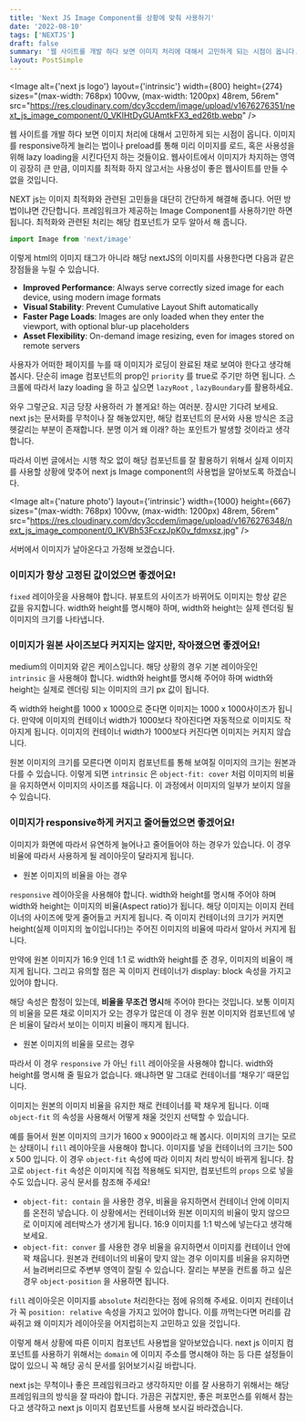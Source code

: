 ```yaml
---
title: 'Next JS Image Component를 상황에 맞춰 사용하기'
date: '2022-08-10'
tags: ['NEXTJS']
draft: false
summary: '웹 사이트를 개발 하다 보면 이미지 처리에 대해서 고민하게 되는 시점이 옵니다. 이미지를 responsive하게 늘리는 법이나 preload를 통해 미리 이미지를 로드, 혹은 사용성을 위해 lazy loading을 시킨다던지 하는 것들이요. 웹사이트에서 이미지가 차지하는 영역이 굉장히 큰 만큼, 이미지를 최적화 하지 않고서는 사용성이 좋은 웹사이트를 만들 수 없을 것입니다.'
layout: PostSimple
---
```


<Image
  alt={'next js logo'}
  layout={'intrinsic'}
  width={800}
  height={274}
  sizes="(max-width: 768px) 100vw,
                (max-width: 1200px) 48rem,
                56rem"
  src="https://res.cloudinary.com/dcy3ccdem/image/upload/v1676276351/next_js_image_component/0_VKIHtDyGUAmtkFX3_ed26tb.webp"
/>

웹 사이트를 개발 하다 보면 이미지 처리에 대해서 고민하게 되는 시점이 옵니다. 이미지를 responsive하게 늘리는 법이나 preload를 통해 미리 이미지를 로드, 혹은 사용성을 위해 lazy loading을 시킨다던지 하는 것들이요. 웹사이트에서 이미지가 차지하는 영역이 굉장히 큰 만큼, 이미지를 최적화 하지 않고서는 사용성이 좋은 웹사이트를 만들 수 없을 것입니다.

NEXT js는 이미지 최적화와 관련된 고민들을 대단히 간단하게 해결해 줍니다. 어떤 방법이냐면 간단합니다. 프레임워크가 제공하는 Image Component를 사용하기만 하면 됩니다. 최적화와 관련된 처리는 해당 컴포넌트가 모두 알아서 해 줍니다.

```js
import Image from 'next/image'
```

이렇게 html의 이미지 태그가 아니라 해당 nextJS의 이미지를 사용한다면 다음과 같은 장점들을 누릴 수 있습니다.

- **Improved Performance**: Always serve correctly sized image for each device, using modern image formats
- **Visual Stability**: Prevent Cumulative Layout Shift automatically
- **Faster Page Loads**: Images are only loaded when they enter the viewport, with optional blur-up placeholders
- **Asset Flexibility**: On-demand image resizing, even for images stored on remote servers

사용자가 어떠한 페이지를 누를 때 이미지가 로딩이 완료된 채로 보여야 한다고 생각해 봅시다. 단순히 image 컴포넌트의 prop인 `priority` 를 true로 주기만 하면 됩니다. 스크롤에 따라서 lazy loading 을 하고 싶으면 `lazyRoot` , `lazyBoundary`를 활용하세요.

와우 그렇군요. 지금 당장 사용하러 가 볼게요! 하는 여러분. 잠시만 기다려 보세요. next js는 문서화를 무척이나 잘 해놓았지만, 해당 컴포넌트의 문서와 사용 방식은 조금 헷갈리는 부분이 존재합니다. 분명 이거 왜 이래? 하는 포인트가 발생할 것이라고 생각합니다.

따라서 이번 글에서는 시행 착오 없이 해당 컴포넌트를 잘 활용하기 위해서 실제 이미지를 사용할 상황에 맞추어 next js Image component의 사용법을 알아보도록 하겠습니다.

<Image
  alt={'nature photo'}
  layout={'intrinsic'}
  width={1000}
  height={667}
  sizes="(max-width: 768px) 100vw,
                (max-width: 1200px) 48rem,
                56rem"
  src="https://res.cloudinary.com/dcy3ccdem/image/upload/v1676276348/next_js_image_component/0_IKVBh53FcxzJpK0v_fdmxsz.jpg"
/>

서버에서 이미지가 날아온다고 가정해 보겠습니다.

### 이미지가 항상 고정된 값이었으면 좋겠어요!

`fixed` 레이아웃을 사용해야 합니다. 뷰포트의 사이즈가 바뀌어도 이미지는 항상 같은 값을 유지합니다. width와 height를 명시해야 하며, width와 height는 실제 렌더링 될 이미지의 크기를 나타냅니다.

### 이미지가 원본 사이즈보다 커지지는 않지만, 작아졌으면 좋겠어요!

medium의 이미지와 같은 케이스입니다. 해당 상황의 경우 기본 레이아웃인 `intrinsic` 을 사용해야 합니다. width와 height를 명시해 주어야 하며 width와 height는 실제로 렌더링 되는 이미지의 크기 px 값이 됩니다.

즉 width와 height를 1000 x 1000으로 준다면 이미지는 1000 x 1000사이즈가 됩니다. 만약에 이미지의 컨테이너 width가 1000보다 작아진다면 자동적으로 이미지도 작아지게 됩니다. 이미지의 컨테이너 width가 1000보다 커진다면 이미지는 커지지 않습니다.

원본 이미지의 크기를 모른다면 이미지 컴포넌트를 통해 보여질 이미지의 크기는 원본과 다를 수 있습니다. 이렇게 되면 `intrinsic` 은 `object-fit: cover` 처럼 이미지의 비율을 유지하면서 이미지의 사이즈를 채웁니다. 이 과정에서 이미지의 일부가 보이지 않을 수 있습니다.

### 이미지가 responsive하게 커지고 줄어들었으면 좋겠어요!

이미지가 화면에 따라서 유연하게 늘어나고 줄어들어야 하는 경우가 있습니다. 이 경우 비율에 따라서 사용하게 될 레이아웃이 달라지게 됩니다.

- 원본 이미지의 비율을 아는 경우

`responsive` 레이아웃을 사용해야 합니다. width와 height를 명시해 주어야 하며 width와 height는 이미지의 비율(Aspect ratio)가 됩니다. 해당 이미지는 이미지 컨테이너의 사이즈에 맞게 줄어들고 커지게 됩니다. 즉 이미지 컨테이너의 크기가 커지면 height(실제 이미지의 높이입니다!)는 주어진 이미지의 비율에 따라서 알아서 커지게 됩니다.

만약에 원본 이미지가 16:9 인데 1:1 로 width와 height를 준 경우, 이미지의 비율이 깨지게 됩니다. 그리고 유의할 점은 꼭 이미지 컨테이너가 display: block 속성을 가지고 있어야 합니다.

해당 속성은 함정이 있는데, **비율을 무조건 명시**해 주어야 한다는 것입니다. 보통 이미지의 비율을 모른 채로 이미지가 오는 경우가 많은데 이 경우 원본 이미지와 컴포넌트에 넣은 비율이 달라서 보이는 이미지 비율이 깨지게 됩니다.

- 원본 이미지의 비율을 모르는 경우

따라서 이 경우 `responsive` 가 아닌 `fill` 레이아웃을 사용해야 합니다. width와 height를 명시해 줄 필요가 없습니다. 왜냐하면 말 그대로 컨테이너를 ‘채우기’ 때문입니다.

이미지는 원본의 이미지 비율을 유지한 채로 컨테이너를 꽉 채우게 됩니다. 이때 `object-fit` 의 속성을 사용해서 어떻게 채울 것인지 선택할 수 있습니다.

예를 들어서 원본 이미지의 크기가 1600 x 900이라고 해 봅시다. 이미지의 크기는 모르는 상태이니 `fill` 레이아웃을 사용해야 합니다. 이미지를 넣을 컨테이너의 크기는 500 x 500 입니다. 이 경우 `object-fit` 속성에 따라 이미지 처리 방식이 바뀌게 됩니다. 참고로 `object-fit` 속성은 이미지에 직접 적용해도 되지만, 컴포넌트의 `props` 으로 넣을 수도 있습니다. 공식 문서를 참조해 주세요!

- `object-fit: contain` 을 사용한 경우, 비율을 유지하면서 컨테이너 안에 이미지를 온전히 넣습니다. 이 상황에서는 컨테이너와 원본 이미지의 비율이 맞지 않으므로 이미지에 레터박스가 생기게 됩니다. 16:9 이미지를 1:1 박스에 넣는다고 생각해 보세요.
- `object-fit: conver` 를 사용한 경우 비율을 유지하면서 이미지를 컨테이너 안에 꽉 채웁니다. 원본과 컨테이너의 비율이 맞지 않는 경우 이미지를 비율을 유지하면서 늘려버리므로 주변부 영역이 잘릴 수 있습니다. 잘리는 부분을 컨트롤 하고 싶은 경우 `object-position` 을 사용하면 됩니다.

`fill` 레이아웃은 이미지를 `absolute` 처리한다는 점에 유의해 주세요. 이미지 컨테이너가 꼭 `position: relative` 속성을 가지고 있어야 합니다. 이를 까먹는다면 머리를 감싸쥐고 왜 이미지가 레이아웃을 어지럽히는지 고민하고 있을 것입니다.

이렇게 해서 상황에 따른 이미지 컴포넌트 사용법을 알아보았습니다. next js 이미지 컴포넌트를 사용하기 위해서는 `domain` 에 이미지 주소를 명시해야 하는 등 다른 설정들이 많이 있으니 꼭 해당 공식 문서를 읽어보기시길 바랍니다.

next js는 무척이나 좋은 프레임워크라고 생각하지만 이를 잘 사용하기 위해서는 해당 프레임워크의 방식을 잘 따라야 합니다. 가끔은 귀찮지만, 좋은 퍼포먼스를 위해서 참는다고 생각하고 next js 이미지 컴포넌트를 사용해 보시길 바라겠습니다.
